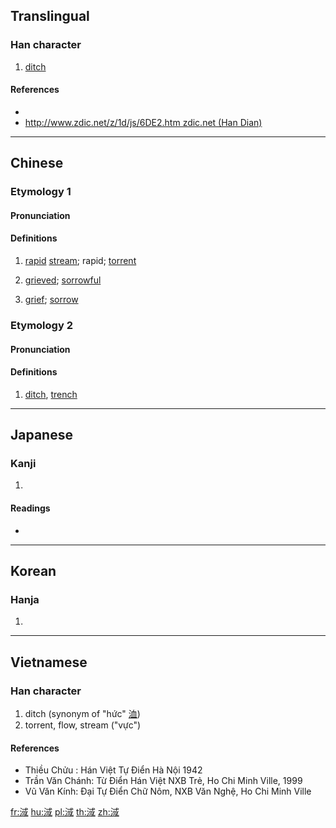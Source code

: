 {{character info/new}}
==Translingual==

===Han character===
{{Han char|rn=85|rad=水|as=08|sn=11|four=33150|canj=EIRM|ids=⿰氵或}}

# [[ditch]]

====References====
* {{Han ref|kx=0630.200|dkj=17662|dj=1033.010|hdz=31643.040|uh=6DE2|ud=28130|bh=D5E7|bd=54759}}
* [[http://www.zdic.net/z/1d/js/6DE2.htm zdic.net (Han Dian)]]

----

==Chinese==
{{zh-forms}}

===Etymology 1===
====Pronunciation====
{{zh-pron
|m=yù
|c=wik6,gwik1
|mc=y
|oc=y
|ma=
|cat=n,a
}}

====Definitions====
{{zh-hanzi}}

# [[rapid]] [[stream]]; rapid; [[torrent]]
# {{lb|zh|archaic}} [[grieved]]; [[sorrowful]]
# {{lb|zh|archaic}} [[grief]]; [[sorrow]]

===Etymology 2===
====Pronunciation====
{{zh-pron
|m=xù
|c=
|ma=
|cat=n
}}

====Definitions====
{{zh-hanzi}}

# {{lb|zh|archaic}} [[ditch]], [[trench]]

----

==Japanese==

===Kanji===
{{ja-kanji|grade=|rs=水08}}

# {{defn|lang=ja|sort=水08}}

====Readings====
* {{ja-readings|on=[[よく]] (yoku), [[いき]] (iki), [[いつ]] (itsu), [[いち]] (ichi)|kun=[[はやい]] (hayai)}}

----

==Korean==

===Hanja===
{{ko-hanja|hangeul=역|eumhun=|rv=yeok|mr=yŏk|y=yek}}

# {{defn|lang=ko|sort=水08}}

----

==Vietnamese==

===Han character===
{{vi-hantu|[[vực]], [[vặc]], [[hức]]|rs=水08}}

# ditch (synonym of "hức" [[洫]])
# torrent, flow, stream ("vực")

====References====
* Thiều Chửu : Hán Việt Tự Điển Hà Nội 1942
* Trần Văn Chánh: Từ Điển Hán Việt NXB Trẻ, Ho Chi Minh Ville, 1999
* Vũ Văn Kính: Đại Tự Điển Chữ Nôm, NXB Văn Nghệ, Ho Chi Minh Ville

[[fr:淢]]
[[hu:淢]]
[[pl:淢]]
[[th:淢]]
[[zh:淢]]